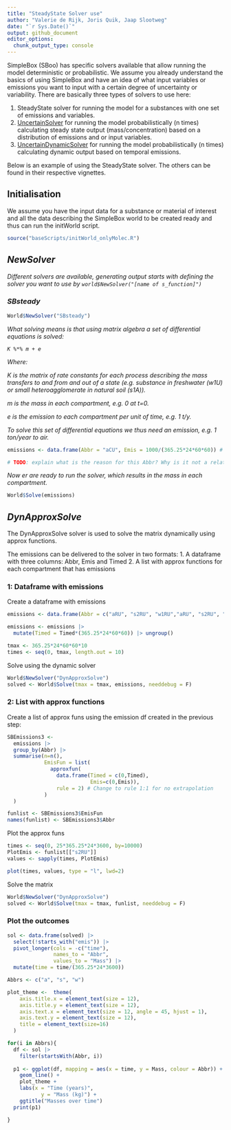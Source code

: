 ```yaml
---
title: "SteadyState Solver use"
author: "Valerie de Rijk, Joris Quik, Jaap Slootweg"
date: "`r Sys.Date()`"
output: github_document
editor_options: 
  chunk_output_type: console
---
```


SimpleBox (SBoo) has specific solvers available that allow running the model deterministic or probabilistic.
We assume you already understand the basics of using SimpleBox and have an idea of what input variables or emissions you want to input with a certain degree of uncertainty or variability.
There are basically three types of solvers to use here:

1.  SteadyState solver for running the model for a substances with one set of emissions and variables.
2.  [UncertainSolver](vignettes/10.2-Uncertain-solver-use.md) for running the model probabilistically (n times) calculating steady state output (mass/concentration) based on a distribution of emissions and or input variables.
3.  [UncertainDynamicSolver](vignettes/10.3-Uncertain-dynamic-solver-use.md) for running the model probabilistically (n times) calculating dynamic output based on temporal emissions.

Below is an example of using the SteadyState solver.
The others can be found in their respective vignettes.

## Initialisation

We assume you have the input data for a substance or material of interest and all the data describing the SimpleBox world to be created ready and thus can run the initWorld script.

```r
source("baseScripts/initWorld_onlyMolec.R")
```

## *NewSolver*

*Different solvers are available, generating output starts with defining the solver you want to use by `world$NewSolver("[name of s_function]")`*

### *SBsteady*

```r
World$NewSolver("SBsteady")
```

*What solving means is that using matrix algebra a set of differential equations is solved:*

*`K %*% m + e`*

*Where:*

*K is the matrix of rate constants for each process describing the mass transfers to and from and out of a state (e.g. substance in freshwater (w1U) or small heteroagglomerate in natural soil (s1A)).*

*m is the mass in each compartment, e.g. 0 at t=0.*

*e is the emission to each compartment per unit of time, e.g. 1 t/y.*

*To solve this set of differential equations we thus need an emission, e.g. 1 ton/year to air.*

```r
emissions <- data.frame(Abbr = "aCU", Emis = 1000/(365.25*24*60*60)) # convert 1 t/y to si units: kg/s

# TODO: explain what is the reason for this Abbr? Why is it not a relational table defining scale, compartment and species as for all other data?
```

*Now er are ready to run the solver, which results in the mass in each compartment.*

```r
World$Solve(emissions)
```

## *DynApproxSolve*

The DynApproxSolve solver is used to solve the matrix dynamically using approx functions.

The emissions can be delivered to the solver in two formats: 1.
A dataframe with three columns: Abbr, Emis and Timed 2.
A list with approx functions for each compartment that has emissions

### 1: Dataframe with emissions

Create a dataframe with emissions

```r
emissions <- data.frame(Abbr = c("aRU", "s2RU", "w1RU","aRU", "s2RU", "w1RU"), Emis = c(10, 10, 10,20, 20, 20), Timed = c(1, 2, 3, 4, 5, 6)) # convert 1 t/y to si units: kg/s

emissions <- emissions |>
  mutate(Timed = Timed*(365.25*24*60*60)) |> ungroup()

tmax <- 365.25*24*60*60*10
times <- seq(0, tmax, length.out = 10)

```

Solve using the dynamic solver

```r
World$NewSolver("DynApproxSolve")
solved <- World$Solve(tmax = tmax, emissions, needdebug = F)
```

### 2: List with approx functions

Create a list of approx funs using the emission df created in the previous step:

```r
SBEmissions3 <- 
  emissions |> 
  group_by(Abbr) |> 
  summarise(n=n(),
            EmisFun = list(
              approxfun(
                data.frame(Timed = c(0,Timed), 
                           Emis=c(0,Emis)),
                rule = 2) # Change to rule 1:1 for no extrapolation
            )
  )

funlist <- SBEmissions3$EmisFun
names(funlist) <- SBEmissions3$Abbr

```

Plot the approx funs

```r
times <- seq(0, 25*365.25*24*3600, by=10000)
PlotEmis <- funlist[["s2RU"]]
values <- sapply(times, PlotEmis)

plot(times, values, type = "l", lwd=2)
```

Solve the matrix

```r

World$NewSolver("DynApproxSolve")
solved <- World$Solve(tmax = tmax, funlist, needdebug = F)
```

### Plot the outcomes

```r
sol <- data.frame(solved) |>
  select(!starts_with("emis")) |>
  pivot_longer(cols = -c("time"),
               names_to = "Abbr",
               values_to = "Mass") |>
  mutate(time = time/(365.25*24*3600))

Abbrs <- c("a", "s", "w")

plot_theme <-  theme(
    axis.title.x = element_text(size = 12),    
    axis.title.y = element_text(size = 12),    
    axis.text.x = element_text(size = 12, angle = 45, hjust = 1),     
    axis.text.y = element_text(size = 12),
    title = element_text(size=16)
  )

for(i in Abbrs){
  df <- sol |>
    filter(startsWith(Abbr, i)) 
  
  p1 <- ggplot(df, mapping = aes(x = time, y = Mass, colour = Abbr)) +
    geom_line() + 
    plot_theme +
    labs(x = "Time (years)",
           y = "Mass (kg)") +
    ggtitle("Masses over time") 
  print(p1)

}

```
